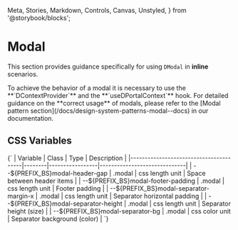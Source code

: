   Meta,
  Stories,
  Markdown,
  Controls,
  Canvas,
  Unstyled,
} from '@storybook/blocks';


<Meta of={DModalStories} />

# Modal

This section provides guidance specifically for using `DModal` in **inline** scenarios.

<Unstyled>
  <DAlert theme="warning">
    <span>To achieve the behavior of a modal it is necessary to use the **`DContextProvider`** and the **`useDPortalContext`** hook.
    For detailed guidance on the **correct usage** of modals, please refer to the [Modal pattern section](/docs/design-system-patterns-modal--docs) in our documentation.</span>
  </DAlert>
</Unstyled>

## CSS Variables

<Markdown>
  {`
| Variable                               | Class  | Type            | Description                  |
|----------------------------------------|--------|-----------------|------------------------------|
| --${PREFIX_BS}modal-header-gap         | .modal | css length unit | Space between header items   |
| --${PREFIX_BS}modal-footer-padding     | .modal | css length unit | Footer padding               |
| --${PREFIX_BS}modal-separator-margin-x | .modal | css length unit | Separator horizontal padding |
| --${PREFIX_BS}modal-separator-height   | .modal | css length unit | Separator height (size)      |
| --${PREFIX_BS}modal-separator-bg       | .modal | css color unit  | Separator background (color) |
  `}
</Markdown>

<Canvas of={DModalStories.Default} />
<Controls of={DModalStories.Default} />
<Stories />
